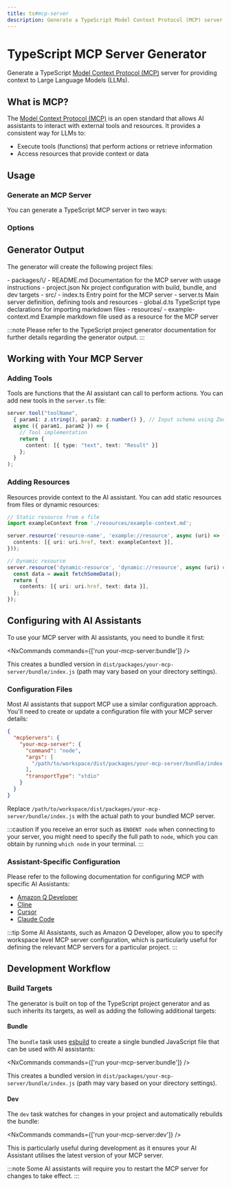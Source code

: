 ```yaml
---
title: ts#mcp-server
description: Generate a TypeScript Model Context Protocol (MCP) server for providing context to Large Language Models
---
```



# TypeScript MCP Server Generator

Generate a TypeScript [Model Context Protocol (MCP)](https://modelcontextprotocol.io/) server for providing context to Large Language Models (LLMs).

## What is MCP?

The [Model Context Protocol (MCP)](https://modelcontextprotocol.io/) is an open standard that allows AI assistants to interact with external tools and resources. It provides a consistent way for LLMs to:

- Execute tools (functions) that perform actions or retrieve information
- Access resources that provide context or data

## Usage

### Generate an MCP Server

You can generate a TypeScript MCP server in two ways:

<RunGenerator generator="ts#mcp-server" />

### Options

<GeneratorParameters schema={schema} />

## Generator Output

The generator will create the following project files:

<FileTree>
  - packages/\<name>/
    - README.md Documentation for the MCP server with usage instructions
    - project.json Nx project configuration with build, bundle, and dev targets
    - src/
      - index.ts Entry point for the MCP server
      - server.ts Main server definition, defining tools and resources
      - global.d.ts TypeScript type declarations for importing markdown files
      - resources/
        - example-context.md Example markdown file used as a resource for the MCP server
</FileTree>

:::note
Please refer to the <Link path="/guides/typescript-project">TypeScript project generator documentation</Link> for further details regarding the generator output.
:::

## Working with Your MCP Server

### Adding Tools

Tools are functions that the AI assistant can call to perform actions. You can add new tools in the `server.ts` file:

```typescript
server.tool("toolName",
  { param1: z.string(), param2: z.number() }, // Input schema using Zod
  async ({ param1, param2 }) => {
    // Tool implementation
    return {
      content: [{ type: "text", text: "Result" }]
    };
  }
);
```

### Adding Resources

Resources provide context to the AI assistant. You can add static resources from files or dynamic resources:

```typescript
// Static resource from a file
import exampleContext from './resources/example-context.md';

server.resource('resource-name', 'example://resource', async (uri) => ({
  contents: [{ uri: uri.href, text: exampleContext }],
}));

// Dynamic resource
server.resource('dynamic-resource', 'dynamic://resource', async (uri) => {
  const data = await fetchSomeData();
  return {
    contents: [{ uri: uri.href, text: data }],
  };
});
```

## Configuring with AI Assistants

To use your MCP server with AI assistants, you need to bundle it first:

<NxCommands commands={['run your-mcp-server:bundle']} />

This creates a bundled version in `dist/packages/your-mcp-server/bundle/index.js` (path may vary based on your directory settings).

### Configuration Files

Most AI assistants that support MCP use a similar configuration approach. You'll need to create or update a configuration file with your MCP server details:

```json
{
  "mcpServers": {
    "your-mcp-server": {
      "command": "node",
      "args": [
        "/path/to/workspace/dist/packages/your-mcp-server/bundle/index.js"
      ],
      "transportType": "stdio"
    }
  }
}
```

Replace `/path/to/workspace/dist/packages/your-mcp-server/bundle/index.js` with the actual path to your bundled MCP server.

:::caution
If you receive an error such as `ENOENT node` when connecting to your server, you might need to specify the full path to `node`, which you can obtain by running `which node` in your terminal.
:::

### Assistant-Specific Configuration

Please refer to the following documentation for configuring MCP with specific AI Assistants:

- [Amazon Q Developer](https://docs.aws.amazon.com/amazonq/latest/qdeveloper-ug/command-line-mcp-configuration.html)
- [Cline](https://docs.cline.bot/mcp-servers/configuring-mcp-servers)
- [Cursor](https://docs.cursor.com/context/model-context-protocol)
- [Claude Code](https://docs.anthropic.com/en/docs/agents-and-tools/claude-code/tutorials#set-up-model-context-protocol-mcp)

:::tip
Some AI Assistants, such as Amazon Q Developer, allow you to specify workspace level MCP server configuration, which is particularly useful for defining the relevant MCP servers for a particular project.
:::

## Development Workflow

### Build Targets

The generator is built on top of the <Link path="/guides/typescript-project">TypeScript project generator</Link> and as such inherits its targets, as well as adding the following additional targets:

#### Bundle

The `bundle` task uses [esbuild](https://esbuild.github.io/) to create a single bundled JavaScript file that can be used with AI assistants:

<NxCommands commands={['run your-mcp-server:bundle']} />

This creates a bundled version in `dist/packages/your-mcp-server/bundle/index.js` (path may vary based on your directory settings).

#### Dev

The `dev` task watches for changes in your project and automatically rebuilds the bundle:

<NxCommands commands={['run your-mcp-server:dev']} />

This is particularly useful during development as it ensures your AI Assistant utilises the latest version of your MCP server.

:::note
Some AI assistants will require you to restart the MCP server for changes to take effect.
:::
